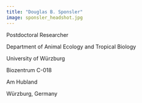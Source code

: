 ```yaml
---
title: "Douglas B. Sponsler"
image: sponsler_headshot.jpg
---
```


Postdoctoral Researcher

Department of Animal Ecology and Tropical Biology

University of Würzburg

Biozentrum C-018

Am Hubland

Würzburg, Germany

